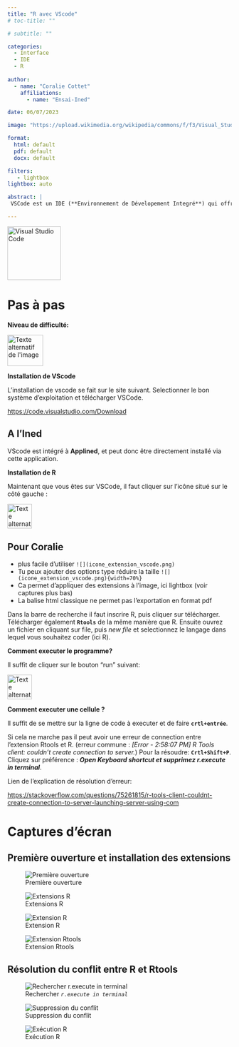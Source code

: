 ```yaml
---
title: "R avec VScode"
# toc-title: ""

# subtitle: ""

categories:
  - Interface
  - IDE
  - R
  
author: 
  - name: "Coralie Cottet"
    affiliations:
      - name: "Ensai-Ined"

date: 06/07/2023

image: "https://upload.wikimedia.org/wikipedia/commons/f/f3/Visual_Studio_Code_0.10.1_icon.png?20171006103407"

format: 
  html: default
  pdf: default
  docx: default

filters:
   - lightbox
lightbox: auto

abstract: | 
 VSCode est un IDE (**Environnement de Dévelopement Integré**) qui offre une intégration avec de nombreux outils et langages de programmation. L'extension R pour VS Code vous permet de travailler avec R dans un environnement de développement intégré, ce qui peut vous faire gagner du temps. VS Code vous permet de personnaliser l'éditeur de code et les paramètres de l'IDE selon vos besoins.

---
```



<img src="Visual_Studio_Code_1.35_icon.svg.png" alt="Visual Studio Code"  width="120" height="120"/>


# Pas à pas

__Niveau de difficulté:__

<img src="niveau_difficulte\2_piment.png" alt="Texte alternatif de l'image" title="Titre de l'image" width="80" height="70"/>


__Installation de VScode__


L'installation de vscode se fait sur le site suivant. Selectionner le bon système d'exploitation et télécharger VSCode.

<https://code.visualstudio.com/Download>


::: callout-tip

## A l'Ined

VScode est intégré à **Applined**, et peut donc être directement installé via cette application.

:::


__Installation de R__

Maintenant que vous êtes sur VSCode, il faut cliquer sur l'icône situé sur le côté gauche :


<img src="icone_extension_vscode.png" alt="Texte alternatif de l'image" title="Titre de l'image" width="55" height="55"/>  


::: callout-note

## Pour Coralie

* plus facile d'utiliser `![](icone_extension_vscode.png)`
* Tu peux ajouter des options type réduire la taille `![](icone_extension_vscode.png){width=70%}`
* Ca permet d'appliquer des extensions à l'image, ici lightbox (voir captures plus bas)
* La balise html classique ne permet pas l'exportation en format pdf


:::

Dans la barre de recherche il faut inscrire R, puis cliquer sur télécharger. 
Télécharger également **`Rtools`** de la même manière que R. Ensuite ouvrez un fichier en cliquant sur file, puis *new file* et selectionnez le langage dans lequel vous souhaitez coder (ici R). 

__Comment executer le programme?__ 


Il suffit de cliquer sur le bouton "run" suivant:

<img src="run_r_vscode.png" alt="Texte alternatif de l'image" title="Titre de l'image" width="55" height="55"/>

__Comment executer une cellule ?__


Il suffit de se mettre sur la ligne de code à executer et de faire **`crtl+entrée`**. 

Si cela ne marche pas il peut avoir une erreur de connection entre l'extension Rtools et R. (erreur commune : _[Error - 2:58:07 PM] R Tools client: couldn't create connection to server._)
Pour la résoudre:
**`Crtl+Shift+P`**. Cliquez sur préférence : ***Open Keyboard shortcut et supprimez r.execute in terminal***.

Lien de l'explication de résolution d'erreur:

<https://stackoverflow.com/questions/75261815/r-tools-client-couldnt-create-connection-to-server-launching-server-using-com>


# Captures d'écran


## Première ouverture et installation des extensions

::: {layout-ncol=3 layout-valign="bottom"}


![Première ouverture](capt/vscode1.png)

![Extensions R](capt/vscode2.png)

![Extension R](capt/vscode3.png)

![Extension Rtools](capt/vscode4.png)

:::

## Résolution du conflit entre R et Rtools

::: {layout-ncol=2 layout-valign="bottom"}

![Rechercher *`r.execute in terminal`*](capt/vscode5.png)

![Suppression du conflit](capt/vscode6.png)

![Exécution R](capt/vscode7.png)

:::


